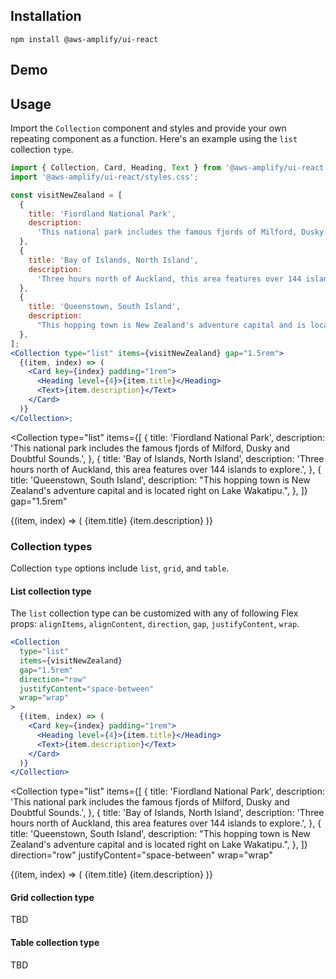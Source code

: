 
## Installation

```
npm install @aws-amplify/ui-react
```

## Demo

<CollectionDemo />

## Usage

Import the `Collection` component and styles and provide your own repeating component as a function. Here's an example using the `list` collection `type`.

```jsx
import { Collection, Card, Heading, Text } from '@aws-amplify/ui-react';
import '@aws-amplify/ui-react/styles.css';

const visitNewZealand = [
  {
    title: 'Fiordland National Park',
    description:
      'This national park includes the famous fjords of Milford, Dusky and Doubtful Sounds.',
  },
  {
    title: 'Bay of Islands, North Island',
    description:
      'Three hours north of Auckland, this area features over 144 islands to explore.',
  },
  {
    title: 'Queenstown, South Island',
    description:
      "This hopping town is New Zealand's adventure capital and is located right on Lake Wakatipu.",
  },
];
<Collection type="list" items={visitNewZealand} gap="1.5rem">
  {(item, index) => (
    <Card key={index} padding="1rem">
      <Heading level={4}>{item.title}</Heading>
      <Text>{item.description}</Text>
    </Card>
  )}
</Collection>;
```

<Collection
  type="list"
  items={[
    {
      title: 'Fiordland National Park',
      description:
        'This national park includes the famous fjords of Milford, Dusky and Doubtful Sounds.',
    },
    {
      title: 'Bay of Islands, North Island',
      description:
        'Three hours north of Auckland, this area features over 144 islands to explore.',
    },
    {
      title: 'Queenstown, South Island',
      description:
        "This hopping town is New Zealand's adventure capital and is located right on Lake Wakatipu.",
    },
  ]}
  gap="1.5rem"
>
  {(item, index) => (
    <Card key={index} padding="1rem">
      <Heading level={4}>{item.title}</Heading>
      <Text>{item.description}</Text>
    </Card>
  )}
</Collection>

### Collection types

Collection `type` options include `list`, `grid`, and `table`.

#### List collection type

The `list` collection type can be customized with any of following Flex props: `alignItems`, `alignContent`, `direction`, `gap`, `justifyContent`, `wrap`.

```jsx
<Collection
  type="list"
  items={visitNewZealand}
  gap="1.5rem"
  direction="row"
  justifyContent="space-between"
  wrap="wrap"
>
  {(item, index) => (
    <Card key={index} padding="1rem">
      <Heading level={4}>{item.title}</Heading>
      <Text>{item.description}</Text>
    </Card>
  )}
</Collection>
```

<Collection
  type="list"
  items={[
    {
      title: 'Fiordland National Park',
      description:
        'This national park includes the famous fjords of Milford, Dusky and Doubtful Sounds.',
    },
    {
      title: 'Bay of Islands, North Island',
      description:
        'Three hours north of Auckland, this area features over 144 islands to explore.',
    },
    {
      title: 'Queenstown, South Island',
      description:
        "This hopping town is New Zealand's adventure capital and is located right on Lake Wakatipu.",
    },
  ]}
  direction="row"
  justifyContent="space-between"
  wrap="wrap"
>
  {(item, index) => (
    <Card key={index} padding="1rem" maxWidth="180px" fontSize="0.5em">
      <Heading level={4}>{item.title}</Heading>
      <Text>{item.description}</Text>
    </Card>
  )}
</Collection>

#### Grid collection type

TBD

#### Table collection type

TBD
